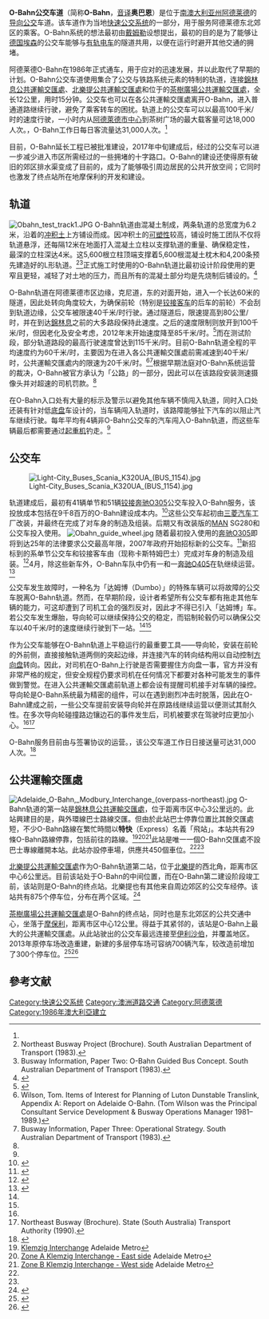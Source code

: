 {{noteTA
|G1=Transport
|G2=Places
|G3=Unit
|1=zh-hant:帶狀;zh-hans:线性;
}}
{{translating|[[:en:O-Bahn|:en:O-Bahn]]||tpercent=28|time=2017-03-30}}
{{Infobox rail line
| box_width     = 
| name          = O-Bahn公交车道
| other_name    = 阿德莱德O-Bahn
| color         = 
| logo          = Adelaide Metro logo.svg
| logo_width    = 
| image         = Bus track.jpg
| image_width   = 
| image_alt     = 公交车正在该公交车道上
| caption       = 正在O-Bahn上行驶的[[梅賽德斯-奔馳O305|奔驰O305]]公交车
| type          = [[導向巴士|導向巴士]]
| system        = 
| status        = 运营中
| locale        = 
| start         = 克尼道
| stations      = 3
| routes        = 
| ridership     = 31,000人次/工作日<ref name=busnews />
| ridership2    = 
| begin_operation = {{Start date|1986|03|09|df=y}}（第一阶段）- {{Start date|1989|08|20|df=y}}（第二阶段）
| event1label   = 
| event1        = 
| event2label   = 
| event2        = 
| event3label   = 
| event3        = 
| close         = 
| owner         = 
| operator      = {{tsl|en|Adelaide Metro|阿德莱德公交}} - {{tsl|en|Light-City Buses|Light-City巴士}}
| character     = 
| depot         = 
| stock         = 
| total_length =  12千米
| tracklength_km=  
| notrack       = 
| gauge         = 
| minradius     = 
| el            = <!--electrification system-->
| speed_km/h    = 80
| max_speed=100千米/时
| elevation_m   = 
| website       = 
|route_map=
| map_state     = collapsed
}}
{{Routemap
|collapse=collapsed
|title=O-Bahn途径线路图|
\LSTR~~''连接克尼道''

\SBRÜCKE~~人行天桥

\SBRÜCKE~~喬拔街

\hKRZWae~~{{tsl|en|River Torrens|多倫士河}}

\SBRÜCKE~~卑利亞街

\hKRZWae~~{{tsl|en|River Torrens|多倫士河}}

\SKRZ-Au~~司提芬臺

\hKRZWae~~{{tsl|en|River Torrens|多倫士河}}

\SBRÜCKE~~荷頓道

\hKRZWae~~{{tsl|en|River Torrens|多倫士河}}

\hKRZWae~~{{tsl|en|River Torrens|多倫士河}}

\hKRZWae~~{{tsl|en|River Torrens|多倫士河}}

\hKRZWae~~{{tsl|en|River Torrens|多倫士河}}

\SKRZ-Au~~北{{tsl|en|Portrush Road|砵屈殊路}} [[Image:Australian_Alphanumeric_State_Route_A17.svg|20px]]

\hKRZWae~~{{tsl|en|River Torrens|多倫士河}}

\SKRZ-Au~~柯士文機利士道

\BHF~~[[錦林息公共運輸交匯處|錦林息公共運輸交匯處]]

\hKRZWae~~{{tsl|en|River Torrens|多倫士河}}

\SBRÜCKE~~人行天桥

\SBRÜCKE~~山街

\SBRÜCKE~~教堂道

\SBRÜCKE~~人行天桥

\BHF~~[[北樂提公共運輸交匯處|北樂提公共運輸交匯處]]

\SKRZ-Au~~達利道

\hKRZWae~~{{tsl|en|River Torrens|多倫士河}}

\SBRÜCKE~~柏臣士道

\BRÜCKE1~~禮仁道

\BRÜCKE1~~行人隧道

\SKRZ-Au~~{{tsl|en|Grand Junction Road|大聯合道}} [[Image:Australian_Alphanumeric_State_Route_A16.svg|20px]]

\BRÜCKE1~~行人隧道

\hKRZWae~~乾河

\BRÜCKE1~~行人隧道

\SBRÜCKE~~水塘道

\SBRÜCKE~~司馬智道

\KBHFe~~[[茶樹廣場公共運輸交匯處|茶樹廣場公共運輸交匯處]]

}}
'''O-Bahn公交车道'''（简称'''O-Bahn'''，[[音译|音译]]'''奥巴恩'''）是位于[[南澳大利亚州|南澳大利亚州]][[阿德莱德|阿德莱德]]的[[導向巴士|导向公交]]车道。该车道作为当地[[快速公交系统|快速公交系统]]的一部分，用于服务阿德莱德东北郊区的乘客。O-Bahn系统的想法最初由[[戴姆勒|戴姆勒]]设想提出，最初的目的是为了能够让[[德国|德国]][[埃森|埃森]]的公交车能够与[[有轨电车|有轨电车]]的隧道共用，以便在运行时避开其他交通的拥堵。

阿德莱德O-Bahn在1986年正式通车，用于应对{{tsl|en|City of Tea Tree Gully|东北郊区}}的迅速发展，并以此取代了早期的{{tsl|en|Glenelg Tram|电车延长线}}计划。O-Bahn公交车道使用集合了公交与铁路系统元素的特制的轨道，连接[[錦林息公共運輸交匯處|錦林息公共運輸交匯處]]、[[北樂提公共運輸交匯處|北樂提公共運輸交匯處]]和位于{{tsl|en|Modbury, South Australia|摩保利}}的[[茶樹廣場公共運輸交匯處|茶樹廣場公共運輸交匯處]]，全长12公里，用时15分钟。公交车也可以在各公共運輸交匯處离开O-Bahn，进入普通道路继续行驶，避免了乘客转车的困扰。轨道上的公交车可以以最高100千米/时的速度行驶，一小时内从[[阿德萊德市中心|阿德萊德市中心]]到茶树广场的最大载客量可达18,000人次。{{As of|2015}}，O-Bahn工作日每日客流量达31,000人次。<ref name=busnews/>

目前，O-Bahn延长工程已被批准建设，2017年中旬建成后，经过的公交车可以进一步减少进入市区所需经过的一些拥堵的十字路口。O-Bahn的建设还使得原有破旧的郊区排水渠变成了目前的{{tsl|en|Torrens Linear Park|多倫士帶狀公園}}，成为了能够吸引周边居民的公共开放空间；它同时也激发了终点站所在地摩保利的开发和建设。

==轨道==
[[File:Obahn_test_track1.JPG|thumb]]
O-Bahn轨道由混凝土制成，两条轨道的总宽度为6.2米，沿着{{tsl|en|River Torrens|多倫士河}}的[[沖積層|冲积土]]上方铺设而成。因冲积土的[[塑性變形|可塑性]]较高，铺设时施工团队不仅将轨道悬浮，还每隔12米在地面打入混凝土立柱以支撑轨道的重量、确保稳定性，最深的立柱深达4米。这5,600根立柱顶端支撑着5,600根混凝土枕木和4,200条预先建造好的L形轨道。<ref name="brochure83">Northeast Busway Project (Brochure). South Australian Department of Transport (1983).</ref><ref name="busway2">Busway Information, Paper Two: O-Bahn Guided Bus Concept. South Australian Department of Transport (1983).</ref>正式施工时使用的O-Bahn轨道比最初设计阶段使用的更窄且更轻，减轻了对土地的压力，而且所有的混凝土部分均是先烧制后铺设的。<ref name=c369>{{harvnb|Cervero|1998|p=369}}</ref> 

O-Bahn轨道在阿德莱德市区边缘，克尼道，东{{tsl|en|Adelaide Park Lands|阿德莱德环城公园|环城公园}}的对面开始，进入一个长达60米的隧道，因此处转向角度较大，为确保前轮（特别是[[铰接客车|铰接客车]]的后车的前轮）不会刮到轨道边缘，公交车被限速40千米/时行驶。通过隧道后，限速提高到80公里/时，并在到达[[錦林息公共運輸交匯處|錦林息]]之前的大多路段保持此速度。之后的速度限制则放开到100千米/时，但因老化及安全考虑，2012年末开始速度降至85千米/时。<ref>{{cite news |title=Is the O-Bahn track nearing end of life? |url=http://indaily.com.au/news/2013/10/28/is-the-o-bahn-track-nearing-end-of-life/ |first=Liam |last=Mannix |date=2013年10月28日 |accessdate=2015年4月24日 |work=INDaily |publisher=Solstice Media |archive-date=2015年6月21日 |archive-url=https://web.archive.org/web/20150621171554/http://indaily.com.au/news/2013/10/28/is-the-o-bahn-track-nearing-end-of-life/ |dead-url=no }}</ref>而在测试阶段，部分轨道路段的最高行驶速度曾达到115千米/时。目前O-Bahn轨道全程的平均速度约为60千米/时，主要因为在进入各公共運輸交匯處前需减速到40千米/时，公共運輸交匯處内的限速为20千米/时。<ref name="wilson">Wilson, Tom. Items of Interest for Planning of Luton Dunstable Translink, Appendix A: Report on Adelaide O-Bahn. (Tom Wilson was the Principal Consultant Service Development & Busway Operations Manager 1981–1989.)</ref><ref name="busway3">Busway Information, Paper Three: Operational Strategy. South Australian Department of Transport (1983).</ref>根据早期法庭对O-Bahn系统运营的裁决，O-Bahn被官方承认为「公路」的一部分，因此{{tsl|en|South Australia Police|南澳警察局}}可以在该路段安装测速摄像头并对超速的司机罚款。<ref name="wilson"/>

在O-Bahn入口处有大量的标示及警示以避免其他车辆不慎闯入轨道，同时入口处还装有针对低[[底盘|底盘]]车设计的{{tsl|en|Sump buster|Sump buster|路障}}，当车辆闯入轨道时，该路障能够扯下汽车的{{tsl|en|Sump|油盘|发动机油盘}}以阻止汽车继续行驶。每年平均有4辆非O-Bahn公交车的汽车闯入O-Bahn轨道，而这些车辆最后都需要通过[[起重机|起重机]]钓走。<ref name="wilson"/>

{{Wide image|Linear Park.jpg|1500px|180°全景展示O-Bahn轨道上运行的公交车在{{tsl|en|St Peters, South Australia|圣彼得斯}}的邓斯坦儿童游乐园附近越过{{tsl|en|River Torrens|多倫士河}}的场景。}}

==公交车==
[[File:Light-City_Buses_Scania_K320UA_(BUS_1154).jpg|thumb]]

轨道建成后，最初有41辆单节和51辆[[铰接客车|铰接]][[梅賽德斯-奔馳O305|奔驰O305]]公交车投入O-Bahn服务，该投放成本包括在9千8百万的O-Bahn建设成本内。<ref>{{cite web |url=http://www.persona.uk.com/ashton/Core_docs/New/D75.pdf |title=Report on Adelaide O-Bahn: Items of Interest for Planning of Cambridgeshire's Guided Busway |last=Wilson |first=Tom |page=6 |date=2004年8月 |accessdate=2015年8月13日 |deadurl=yes |archiveurl=https://web.archive.org/web/20160304071533/http://www.persona.uk.com/ashton/Core_docs/New/D75.pdf |archivedate=2016年3月4日 }}</ref>这些公交车起初由[[三菱汽车|三菱汽车]]{{tsl|en|Clovelly Park|嘉富丽公园}}工厂改装，并最终在{{tsl|en|Pressed Metal Corporation South Australia|南澳金属压制公司}}完成了对车身的制造及组装。后期又有改装版的[[MAN集團|MAN]] SG280和{{tsl|en|MAN SL202|SL202}}公交车投入使用。
[[File:Obahn_guide_wheel.jpg|thumb]]
随着最初投入使用的[[梅賽德斯-奔馳O305|奔驰O305]]即将到达25年的法律要求公交最高年限，2007年政府开始招标新的公交车。<ref>{{cite web |url=http://www.adelaidenow.com.au/news/south-australia/hunt-for-o-bahn-fleet/story-e6frea83-1111114533483 |title=Hunt for O-Bahn fleet |work=Sunday Mail ''(Adelaide)'' |date=2007年9月29日}}</ref>新招标到的{{tsl|en|Scania K UB|斯堪尼亚K230UB/K280UB}}系单节公交车和{{tsl|en|Scania K UB|斯堪尼亚K320UA}}铰接客车由{{tsl|en|Custom Coaches|卡斯特姆·科切斯}}（现称卡斯特姆巴士）完成对车身的制造及组装。<ref>{{cite web |archiveurl=https://web.archive.org/web/20120210083828/http://www.busnews.com.au/news/articleid/65147.aspx |url=http://www.busnews.com.au/news/articleid/65147.aspx |title=Adelaide to buy 160 buses |archivedate=2012年2月10日 |work=Australasian Bus & Coach |accessdate=2015年4月29日 |dead-url=no }}</ref>{{as of|2015}}4月，除这些新车外，O-Bahn车队中仍有一{{tsl|en|MAN SL202}}和一[[梅賽德斯-奔馳O405|奔驰O405]]在轨继续运营。<ref>{{cite web |url=http://fleetlists.busaustralia.com/adm.php?search=LCB |title=Light-City Buses |publisher=Australian Bus Fleet Lists |accessdate=2015年4月21日 |archive-date=2015年3月22日 |archive-url=https://web.archive.org/web/20150322234952/http://fleetlists.busaustralia.com/adm.php?search=LCB |dead-url=no }}</ref>

公交车发生故障时，一种名为「达姆博（Dumbo）」的特殊车辆可以将故障的公交车脱离O-Bahn轨道。然而，在早期阶段，设计者希望所有公交车都有拖走其他车辆的能力，可这却遭到了司机工会的强烈反对，因此才不得已引入「达姆博」车。若公交车发生爆胎，导向轮可以继续保持公交的稳定，而铝制轮毂仍可以确保公交车以40千米/时的速度继续行驶到下一站。<ref name="wilson"/><ref name=Brochure90/>

作为公交车能够在O-Bahn轨道上平稳运行的最重要工具——导向轮，安装在前轮的外前侧，直接接触轨道两侧的突起边缘，并连接汽车的转向结构用以自动控制[[方向盘|方向盘]]转向。因此，对司机在O-Bahn上行驶是否需要握住方向盘一事，官方并没有非常严格的规定，但安全规程仍要求司机在任何情况下都要对各种可能发生的事件做到警觉。在进入公共運輸交匯處前轨道上都会设有{{tsl|en|Rumble strip|停车振动带}}提醒司机接手对车辆的操控。导向轮是O-Bahn系统最为精密的组件，可以在遇到剧烈冲击时脱落，因此在O-Bahn建成之前，一些公交车提前安装导向轮并在原路线继续运营以便测试其耐久性。在多次导向轮碰撞路边镶边石的事件发生后，司机被要求在驾驶时应更加小心。<ref name="wilson"/><ref name=Brochure90>Northeast Busway (Brochure). State (South Australia) Transport Authority (1990).</ref>

O-Bahn服务目前由与{{tsl|en|Adelaide Metro|阿德莱德公交}}签署协议的{{tsl|en|Light-City Buses|Light-City巴士}}运营。{{As of|2015}}，该公交车道工作日日接送量可达31,000人次。<ref name=busnews>{{cite web |url=http://www.busnews.com.au/industry-news/1502/$160-million-o-bahn-project/ |title=$160 million O-Bahn project |date=26 February 2015 |work=Australasian Bus and Coach |accessdate=2015年4月24日 |publisher=Bauer Trader Media |archive-date=2015年4月28日 |archive-url=https://web.archive.org/web/20150428184852/http://www.busnews.com.au/industry-news/1502/$160-million-o-bahn-project |dead-url=no }}</ref>

==公共運輸交匯處==
[[File:Adelaide_O-Bahn,_Modbury_Interchange_(overpass-northeast).jpg|thumb]]
O-Bahn轨道的第一站是[[錦林息公共運輸交匯處|錦林息公共運輸交匯處]]，位于距离市区中心3公里远的{{link-en|錦林息|Klemzig, South Australia}}。此站興建目的是，與外環線巴士路線交匯。但由於此站巴士停靠位置比其餘交匯處短，不少O-Bahn路線在繁忙時間以'''特快'''（Express）名義「飛站」。本站共有29條O-Bahn路線停靠，包括前往{{link-en|屋登|Oakden, South Australia}}的路線。<ref>[https://www.adelaidemetro.com.au/var/metro/storage/images/timetables-maps/interchanges/klemzig-interchange/60687-12-eng-AU/Klemzig-Interchange.png Klemzig Interchange] Adelaide Metro</ref><ref>[https://www.adelaidemetro.com.au/stops/view/16667 Zone A Klemzig Interchange - East side] {{Wayback|url=https://www.adelaidemetro.com.au/stops/view/16667 |date=20170918001508 }} Adelaide Metro</ref><ref>[https://www.adelaidemetro.com.au/stops/view/17189 Zone B Klemzig Interchange - West side] {{Wayback|url=https://www.adelaidemetro.com.au/stops/view/17189 |date=20170918001919 }} Adelaide Metro</ref>此站是唯一一個O-Bahn交匯處不設巴士專線離開本站。此站亦設停車場，供應共450個車位。<ref name="wilson"/><ref name="Park'n'Ride"/>

[[北樂提公共運輸交匯處|北樂提公共運輸交匯處]]作为O-Bahn轨道第二站，位于[[北樂提|北樂提]]的西北角，距离市区中心6公里远。目前该站处于O-Bahn的中间位置，而在O-Bahn第二建设阶段竣工前，该站则是O-Bahn的终点站。北樂提也有其他来自周边郊区的公交车经停。该站共有875个停车位，分布在两个区域。<ref name="Park'n'Ride">{{cite web |url=https://www.adelaidemetro.com.au/content/download/170323/953083/version/3/file/ParknRide_Brochure_September2014_web.pdf |title=Your Park 'n' Ride Guide |accessdate=2015年3月10日 |date=2014年5月 |id=FIS24147 |publisher=Government of South Australia, Adelaide Metro |archive-date=2015年3月17日 |archive-url=https://web.archive.org/web/20150317034125/http://adelaidemetro.com.au/content/download/170323/953083/version/3/file/ParknRide_Brochure_September2014_web.pdf |dead-url=no }}</ref>

[[茶樹廣場公共運輸交匯處|茶樹廣場公共運輸交匯處]]是O-Bahn的终点站，同时也是东北郊区的公共交通中心，坐落于[[摩保利|摩保利]]，距离市区中心12公里。得益于其紧邻的{{tsl|en|Westfield Tea Tree Plaza|西田茶樹廣場}}，该站是O-Bahn上最大的公共運輸交匯處。从此站驶出的公交车最远连接至[[伊利沙伯|伊利沙伯]]，并覆盖{{link-en|高登歌富|Golden Grove, South Australia}}地区。2013年原停车场改造重建，新建的多层停车场可容纳700辆汽车，较改造前增加了300个停车位。<ref>{{cite web|title=Safe and Secure Parking for O-bahn commuters at Tea Tree Plaza|url=http://www.infrastructure.sa.gov.au/__data/assets/pdf_file/0006/92814/ttp_upgrade.pdf|publisher=Department of the Premier and Cabinet|accessdate=2014年1月12日|archive-url=https://web.archive.org/web/20130424144821/http://infrastructure.sa.gov.au/__data/assets/pdf_file/0006/92814/ttp_upgrade.pdf|archive-date=2013年4月24日|dead-url=yes}}</ref><ref>{{cite web|last=Abbracciavento|first=Daniela|title=End of Modbury Interchange parking pain with the opening of a multi-storey carpark off Smart Road|url=http://www.adelaidenow.com.au/messenger/north-northeast/end-to-modbury-interchange-parking-pain-with-the-opening-of-a-multistorey-carpark-off-smart-rd/story-fni9ll1r-1226797295261|publisher=Adelaide Now|accessdate=2017-03-30|archive-date=2014-02-15|archive-url=https://web.archive.org/web/20140215072557/http://www.adelaidenow.com.au/messenger/north-northeast/end-to-modbury-interchange-parking-pain-with-the-opening-of-a-multistorey-carpark-off-smart-rd/story-fni9ll1r-1226797295261|dead-url=no}}</ref>

==參考文献==
{{reflist}}

{{O-Bahn巴士專線}}
{{阿德萊德公共交通}}
[[Category:快速公交系统|Category:快速公交系统]]
[[Category:澳洲道路交通|Category:澳洲道路交通]]
[[Category:阿德萊德|Category:阿德萊德]]
[[Category:1986年澳大利亞建立|Category:1986年澳大利亞建立]]